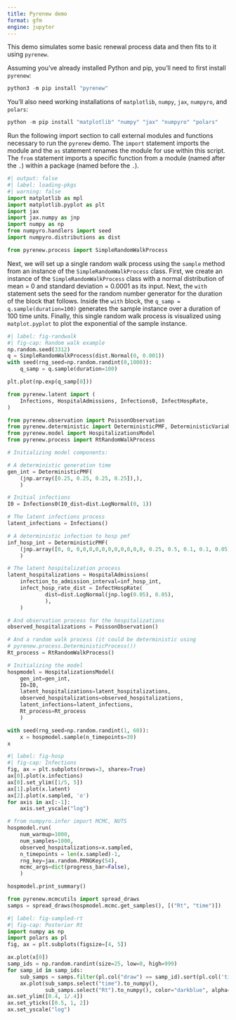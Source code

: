 ```yaml
---
title: Pyrenew demo
format: gfm
engine: jupyter
---
```


This demo simulates some basic renewal process data and then fits to it using `pyrenew`.

Assuming you've already installed Python and pip, you’ll need to first install `pyrenew`:

```python
python3 -m pip install "pyrenew"
```

You’ll also need working
installations of `matplotlib`, `numpy`, `jax`, `numpyro`, and `polars`:

```python
python -m pip install "matplotlib" "numpy" "jax" "numpyro" "polars"
```

Run the following import section to call external modules and functions necessary to run the `pyrenew` demo. The `import` statement imports the module and the `as` statement renames the module for use within this script. The `from` statement imports a specific function from a module (named after the `.`) within a package (named before the `.`).

```python
#| output: false
#| label: loading-pkgs
#| warning: false
import matplotlib as mpl
import matplotlib.pyplot as plt
import jax
import jax.numpy as jnp
import numpy as np
from numpyro.handlers import seed
import numpyro.distributions as dist
```

```python
from pyrenew.process import SimpleRandomWalkProcess
```

Next, we will set up a single random walk process using the `sample` method from an instance of the `SimpleRandomWalkProcess` class. First, we create an instance of the `SimpleRandomWalkProcess` class with a normal distribution of mean = 0 and standard deviation = 0.0001 as its input. Next, the `with ` statement sets the seed for the random number generator for the duration of the block that follows. Inside the `with` block, the `q_samp = q.sample(duration=100)` generates the sample instance over a duration of 100 time units. Finally, this single random walk process is visualized using `matplot.pyplot` to plot the exponential of the sample instance.

```python
#| label: fig-randwalk
#| fig-cap: Random walk example
np.random.seed(3312)
q = SimpleRandomWalkProcess(dist.Normal(0, 0.001))
with seed(rng_seed=np.random.randint(0,1000)):
    q_samp = q.sample(duration=100)

plt.plot(np.exp(q_samp[0]))
```

```python
from pyrenew.latent import (
    Infections, HospitalAdmissions, Infections0, InfectHospRate,
)

from pyrenew.observation import PoissonObservation
from pyrenew.deterministic import DeterministicPMF, DeterministicVariable
from pyrenew.model import HospitalizationsModel
from pyrenew.process import RtRandomWalkProcess

# Initializing model components:

# A deterministic generation time
gen_int = DeterministicPMF(
    (jnp.array([0.25, 0.25, 0.25, 0.25]),),
    )

# Initial infections
I0 = Infections0(I0_dist=dist.LogNormal(0, 1))

# The latent infections process
latent_infections = Infections()

# A deterministic infection to hosp pmf
inf_hosp_int = DeterministicPMF(
    (jnp.array([0, 0, 0,0,0,0,0,0,0,0,0,0,0, 0.25, 0.5, 0.1, 0.1, 0.05]),),
    )

# The latent hospitalization process
latent_hospitalizations = HospitalAdmissions(
    infection_to_admission_interval=inf_hosp_int,
    infect_hosp_rate_dist = InfectHospRate(
            dist=dist.LogNormal(jnp.log(0.05), 0.05),
            ),
    )

# And observation process for the hospitalizations
observed_hospitalizations = PoissonObservation()

# And a random walk process (it could be deterministic using
# pyrenew.process.DeterministicProcess())
Rt_process = RtRandomWalkProcess()

# Initializing the model
hospmodel = HospitalizationsModel(
    gen_int=gen_int,
    I0=I0,
    latent_hospitalizations=latent_hospitalizations,
    observed_hospitalizations=observed_hospitalizations,
    latent_infections=latent_infections,
    Rt_process=Rt_process
    )
```


```python
with seed(rng_seed=np.random.randint(1, 60)):
    x = hospmodel.sample(n_timepoints=30)
x
```

```python
#| label: fig-hosp
#| fig-cap: Infections
fig, ax = plt.subplots(nrows=3, sharex=True)
ax[0].plot(x.infections)
ax[0].set_ylim([1/5, 5])
ax[1].plot(x.latent)
ax[2].plot(x.sampled, 'o')
for axis in ax[:-1]:
    axis.set_yscale("log")
```

```python
# from numpyro.infer import MCMC, NUTS
hospmodel.run(
    num_warmup=1000,
    num_samples=1000,
    observed_hospitalizations=x.sampled,
    n_timepoints = len(x.sampled)-1,
    rng_key=jax.random.PRNGKey(54),
    mcmc_args=dict(progress_bar=False),
    )
```

```python
hospmodel.print_summary()
```

```python
from pyrenew.mcmcutils import spread_draws
samps = spread_draws(hospmodel.mcmc.get_samples(), [("Rt", "time")])
```

```python
#| label: fig-sampled-rt
#| fig-cap: Posterior Rt
import numpy as np
import polars as pl
fig, ax = plt.subplots(figsize=[4, 5])

ax.plot(x[0])
samp_ids = np.random.randint(size=25, low=0, high=999)
for samp_id in samp_ids:
    sub_samps = samps.filter(pl.col("draw") == samp_id).sort(pl.col('time'))
    ax.plot(sub_samps.select("time").to_numpy(),
            sub_samps.select("Rt").to_numpy(), color="darkblue", alpha=0.1)
ax.set_ylim([0.4, 1/.4])
ax.set_yticks([0.5, 1, 2])
ax.set_yscale("log")
```
